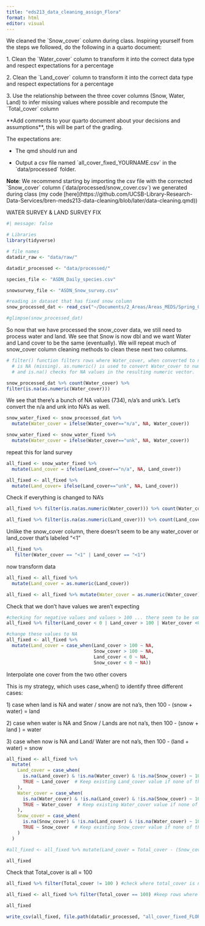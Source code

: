 ```yaml
---
title: "eds213_data_cleaning_assign_Flora"
format: html
editor: visual
---
```


We cleaned the \`Snow_cover\` column during class. Inspiring yourself from the steps we followed, do the following in a quarto document:

1\. Clean the \`Water_cover\` column to transform it into the correct data type and respect expectations for a percentage

2\. Clean the \`Land_cover\` column to transform it into the correct data type and respect expectations for a percentage

3\. Use the relationship between the three cover columns (Snow, Water, Land) to infer missing values where possible and recompute the \`Total_cover\` column

\*\*Add comments to your quarto document about your decisions and assumptions\*\*, this will be part of the grading.

The expectations are:

-   The qmd should run and

-   Output a csv file named \`all_cover_fixed_YOURNAME.csv\` in the \`data/processed\` folder.

**Note**: We recommend starting by importing the csv file with the corrected \`Snow_cover\` column (\`data/processed/snow_cover.csv\`) we generated during class (my code \[here\](https://github.com/UCSB-Library-Research-Data-Services/bren-meds213-data-cleaning/blob/later/data-cleaning.qmd))

WATER SURVEY & LAND SURVEY FIX

```r
#| message: false  

# Libraries
library(tidyverse)

# file names
datadir_raw <- "data/raw/"

datadir_processed <- "data/processed/"

species_file <- "ASDN_Daily_species.csv"

snowsurvey_file <- "ASDN_Snow_survey.csv"
```

```r

#reading in dataset that has fixed snow column 
snow_processed_dat <- read_csv("~/Documents/2_Areas/Areas_MEDS/Spring_Quarter/EDS213_DataManagement/bren-meds213-data-cleaning/data/processed/snow_cover.csv")

#glimpse(snow_processed_dat)
```

So now that we have processed the snow_cover data, we still need to process water and land. We see that Snow is now dbl and we want Water and Land cover to be the same (eventually). We will repeat much of snow_cover column cleaning methods to clean these next two columns.

```r

# filter() function filters rows where Water_cover, when converted to numeric,
  # is NA (missing). as.numeric() is used to convert Water_cover to numeric type,
  # and is.na() checks for NA values in the resulting numeric vector.

snow_processed_dat %>% count(Water_cover) %>%
filter(is.na(as.numeric(Water_cover)))
```

We see that there's a bunch of NA values (734), n/a's and unk's. Let's convert the n/a and unk into NA's as well.

```r
snow_water_fixed <- snow_processed_dat %>%
  mutate(Water_cover = ifelse(Water_cover=="n/a", NA, Water_cover))

snow_water_fixed <- snow_water_fixed %>% 
  mutate(Water_cover = ifelse(Water_cover=="unk", NA, Water_cover))

```

repeat this for land survey

```r
all_fixed <- snow_water_fixed %>%
  mutate(Land_cover = ifelse(Land_cover=="n/a", NA, Land_cover))

all_fixed <- all_fixed %>% 
  mutate(Land_cover= ifelse(Land_cover=="unk", NA, Land_cover))

```

Check if everything is changed to NA's

```r
all_fixed %>% filter(is.na(as.numeric(Water_cover))) %>% count(Water_cover)

all_fixed %>% filter(is.na(as.numeric(Land_cover))) %>% count(Land_cover)
```

Unlike the snow_cover column, there doesn't seem to be any water_cover or land_cover that's labeled "\<1"

```r
all_fixed %>%
   filter(Water_cover == "<1" | Land_cover == "<1") 

```

now transform data

```r
all_fixed <- all_fixed %>%
  mutate(Land_cover = as.numeric(Land_cover)) 

all_fixed <- all_fixed %>% mutate(Water_cover = as.numeric(Water_cover))

```

Check that we don't have values we aren't expecting

```r
#checking for negative values and values > 100 ... there seem to be some 
all_fixed %>% filter(Land_cover < 0 | Land_cover > 100 | Water_cover <0 | Water_cover > 100)

#change these values to NA 
all_fixed <- all_fixed %>%
  mutate(Land_cover = case_when(Land_cover > 100 ~ NA, 
                                Snow_cover > 100 ~ NA, 
                                Land_cover < 0 ~ NA, 
                                Snow_cover < 0 ~ NA))
```

Interpolate one cover from the two other covers

This is my strategy, which uses case_when() to identify three different cases:

1\) case when land is NA and water / snow are not na's, then 100 - (snow + water) = land

2\) case when water is NA and Snow / Lands are not na's, then 100 - (snow + land ) = water

3\) case when now is NA and Land/ Water are not na's, then 100 - (land + water) = snow

```r

all_fixed <- all_fixed %>% 
  mutate(
    Land_cover = case_when(
      is.na(Land_cover) & !is.na(Water_cover) & !is.na(Snow_cover) ~ 100 - (Snow_cover + Water_cover),
      TRUE ~ Land_cover  # Keep existing Land_cover value if none of the conditions are met
    ),
    Water_cover = case_when(
      is.na(Water_cover) & !is.na(Land_cover) & !is.na(Snow_cover) ~ 100 - (Snow_cover + Land_cover),
      TRUE ~ Water_cover  # Keep existing Water_cover value if none of the conditions are met
    ),
    Snow_cover = case_when(
      is.na(Snow_cover) & !is.na(Land_cover) & !is.na(Water_cover) ~ 100 - (Land_cover + Water_cover),
      TRUE ~ Snow_cover  # Keep existing Snow_cover value if none of the conditions are met
    )
  )

#all_fixed <- all_fixed %>% mutate(Land_cover = Total_cover - (Snow_cover + Water_cover)) 

all_fixed 
```

Check that Total_cover is all = 100

```r
all_fixed %>% filter(Total_cover != 100 ) #check where total_cover is not 100. there're 4700 something rows like this 

all_fixed <- all_fixed %>% filter(Total_cover == 100) #keep rows where that is not the case. 

all_fixed
```

```r
write_csv(all_fixed, file.path(datadir_processed, "all_cover_fixed_FLORA.csv"))
```
